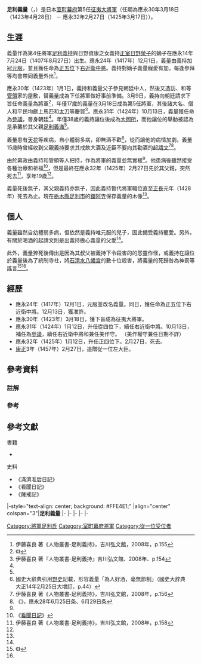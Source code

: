 {{Infobox officeholder
| name= 足利義量
| image= Ashikaga Yoshikazu Banna-ji.jpg
| caption=[[鑁阿寺|鑁阿寺]]所藏的足利義量像

| order=[[室町幕府|室町幕府]]第5代[[征夷大將軍|征夷大將軍]]
| term_start=1423年4月28日
| term_end=1425年3月17日
| predecessor= [[足利義持|足利義持]]
| successor= [[足利義教|足利義教]]

| birth_date={{Birth date|1407|8|27}}<br />（[[應永|應永]]十四年七月廿四日）
| birth_place= 
| death_date={{Death date and age|1425|3|17|1407|8|27}}<br />（[[應永|應永]]三十二年二月廿七日）
| death_place= 
| module = {{日本武士 |child=yes
| 時代 = [[室町時代|室町時代]]中期
| 改名 =
| 別名 =
| 戒名 = 長得院殿鞏山道基
| 墓所 =
| 官位 = 正五位下、右近衛中將、從四位下、參議、<br />[[美作国|美作]]守、正四位下、贈[[從一位|從一位]]、[[左大臣|左大臣]]
| 幕府 = 
| 氏族 = [[足利氏|足利氏]]（{{link-ja|足利將軍家|足利将軍家|將軍家}}）
| 父 = [[足利義持|足利義持]]
| 母 = [[日野榮子|日野榮子]]
 }}
}}
'''足利義量'''（{{jpn|j=足利 義量|hg=あしかが よしかず|rm=Ashikaga Yoshikazu}}，{{bd|1407年|8月27日|1425年|3月17日|catIdx=Ashikaga Yoshikazu}}）是日本[[室町幕府|室町幕府]]第5任[[征夷大將軍|征夷大將軍]]（任期為應永30年3月18日（1423年4月28日） － 應永32年2月27日（1425年3月17日））。

== 生涯 ==
義量作為第4任將軍[[足利義持|足利義持]]與日野資康之女義持[[正室|正室]][[日野榮子|日野榮子]]的嫡子在應永14年7月24日（1407年8月27日）出生。應永24年（1417年）12月1日，義量由義持加冠[[元服|元服]]，並且獲任命為[[正五位|正五位]]下[[近衛府|右近衛中將]]。義持對嫡子義量寵愛有加，每逢參拜等均會帶同義量外出<ref name="足利義持p155"> 伊藤喜良 著《人物叢書‐足利義持》，吉川弘文館，2008年，p.155</ref>。

應永30年（1423年）1月1日，義持和義量父子參見朝廷中人，然後又造訪{{Link-ja|畠山滿家|畠山満家}}、{{Link-ja|斯波義淳|斯波義淳}}和{{Link-ja|細川滿元|細川満元}}等[[管領_(幕府)|管領]]家的屋敷，替義量成為下任將軍做好事前準備。3月9日，義持向朝廷請求下旨任命義量為將軍<ref group="註">《{{Link-ja|滿濟准后日記|満済准后日記}}》</ref>，年僅17歲的義量在3月18日成為第5任將軍，其後諸大名、僧人和平民均獻上馬匹和[[太刀|太刀]]等慶賀<ref name="足利義持p154"> 伊藤喜良 著『人物叢書‐足利義持』吉川弘文館、2008年、p.154</ref>。應永31年（1424年）10月13日，義量獲任命為[[參議|參議]]，晉身朝廷<ref name="足利義持p155"/>。年僅38歲的義持讓位後成為[[大御所|大御所]]，而他讓位的舉動被認為是承襲於其父親[[足利義滿|足利義滿]]<ref name="足利義持p155"/>。

義量患有[[天花|天花]]等疾病，自小體弱多病，卻無酒不歡<ref group="註">國史大辭典引用[[野史|野史]]記載，形容義量「為人好酒，毫無節制」（國史大辞典　大正14年2月25日大增訂，p.44）</ref>，從而讓他的病情加劇。義量15歳時曾經收到父親義持要求其戒飲大酒及近臣不要向其勸酒的[[起請文|起請文]]<ref name="足利義持p156"> 伊藤喜良 著《人物叢書‐足利義持》，吉川弘文館，2008年，p.156</ref><ref group="註">《{{Link-ja|花營三代記|花営三代記}}》，應永28年6月25日条、6月29日条</ref>。

由於幕政由義持和管領等人把持，作為將軍的義量並無實權<ref name="足利義持p155"/>。他患病後雖然接受各種治療和祈福<ref group="註">《[[看聞日記|看聞日記]]》</ref>，但是最終在應永32年（1425年）2月27日先於其父親，突然死去<ref name="足利義持p158"> 伊藤喜良 著《人物叢書‐足利義持》，吉川弘文館，2008年，p.158</ref>，享年19歲<ref name="足利義持p158"/>。

義量死後無子，其父親義持亦無子，因此義持暫代將軍職位直至[[正長|正長]]元年（1428年）死去為止。現在[[栃木縣|栃木縣]][[足利市|足利市]]的[[鑁阿寺|鑁阿寺]]保存義量的木像<ref name="足利義持p155"/>。

== 個人 ==
義量雖然自幼體弱多病，但依然是義持唯元服的兒子，因此備受義持寵愛。另外，有關於喝酒的起請文則是出義持擔心義量的父愛<ref name="足利義持p156"/>。

此外，義量猝死後傳出是因為其叔父被義持下令殺害的{{Link-ja|足利義嗣|足利義嗣}}的怨靈作怪，或義持在讓位於義量後為了統制寺社，將[[石清水八幡宮|石清水八幡宮]]的數十位{{Link-ja|神人 (日本)|神人|神人}}殺害，將義量的死歸咎為神罰等謠言<ref group="註">《{{Link-ja|薩戒記|薩戒記}}》</ref><ref name="足利義持p158"/>。
    
== 經歷 ==
*應永24年（1417年）12月1日，元服並改名義量。同日，獲任命為正五位下右近衛中將。12月13日，獲准許{{Link-ja|昇殿|昇殿}}。  
*應永30年（1423年）3月18日，獲下旨成為征夷大將軍。 
*應永31年（1424年）1月12日，升任從四位下，續任右近衛中將。10月13日，補任為[[參議|參議]]，續任右近衛中將和兼任美作守。 （美作權守兼任日期不詳）
*應永32年（1425年）1月12日，升任正四位下。2月27日，死去。 
*[[康正|康正]]3年（1457年）2月27日，追贈從一位左大臣。

== 參考資料 ==
=== 註解 ===
{{Reflist|group="註"}}
=== 參考 ===
{{Reflist}}

== 參考文獻 ==
;書籍
*{{ja icon}}{{cite book|title=足利義持|isbn= 978-4-642-05246-7 |publisher=[[吉川弘文館|吉川弘文館]] |author=伊藤喜良}}

;史料
* 《滿濟准后日記》
* 《看聞日記》
* 《薩戒記》

{{start box|width=auto}}
|-style="text-align: center; background: #FFE4E1;"
|align="center" colspan="3"|'''足利義量'''
|-
{{s-mil}}
|-
{{s-before|[[足利義持|足利義持]]}}
{{s-title|[[室町幕府將軍列表|征夷大將軍]]|1423年4月28日－1425年3月17日}}
{{s-after|[[足利義教|足利義教]]}}
|-
{{s-reg|other}}
|-
{{s-before|[[足利義持|足利義持]]}}
{{s-title|{{link-ja|足利將軍家|足利将軍家}}第5代當主|1423年－1425年}}
{{s-after|[[足利義教|足利義教]]}}
|-
{{end box}}

{{室町幕府将军}}
{{足利宗家歷代當主}}
{{DEFAULTSORT:Ashikaga Yoshiikazu}}
[[Category:將軍足利氏|Category:將軍足利氏]]
[[Category:室町幕府將軍|Category:室町幕府將軍]]
[[Category:從一位受位者|Category:從一位受位者]]
